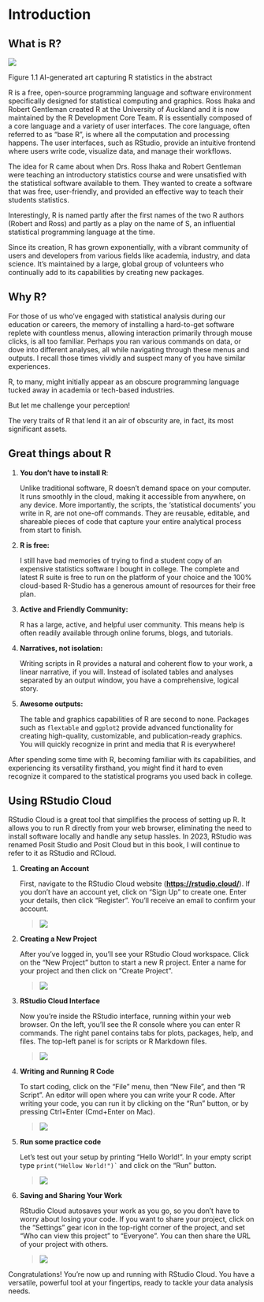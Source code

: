 # Introduction

## What is R?

![](images/abstract3.png)

Figure 1.1 AI-generated art capturing R statistics in the abstract

R is a free, open-source programming language and software environment specifically designed for statistical computing and graphics. Ross Ihaka and Robert Gentleman created R at the University of Auckland and it is now maintained by the R Development Core Team. R is essentially composed of a core language and a variety of user interfaces. The core language, often referred to as "base R", is where all the computation and processing happens. The user interfaces, such as RStudio, provide an intuitive frontend where users write code, visualize data, and manage their workflows.

The idea for R came about when Drs. Ross Ihaka and Robert Gentleman were teaching an introductory statistics course and were unsatisfied with the statistical software available to them. They wanted to create a software that was free, user-friendly, and provided an effective way to teach their students statistics.

Interestingly, R is named partly after the first names of the two R authors (Robert and Ross) and partly as a play on the name of S, an influential statistical programming language at the time.

Since its creation, R has grown exponentially, with a vibrant community of users and developers from various fields like academia, industry, and data science. It's maintained by a large, global group of volunteers who continually add to its capabilities by creating new packages.

## Why R?

For those of us who've engaged with statistical analysis during our education or careers, the memory of installing a hard-to-get software replete with countless menus, allowing interaction primarily through mouse clicks, is all too familiar. Perhaps you ran various commands on data, or dove into different analyses, all while navigating through these menus and outputs. I recall those times vividly and suspect many of you have similar experiences.

R, to many, might initially appear as an obscure programming language tucked away in academia or tech-based industries.

But let me challenge your perception!

The very traits of R that lend it an air of obscurity are, in fact, its most significant assets.

## Great things about R

1.  **You don't have to install R**:

    Unlike traditional software, R doesn't demand space on your computer. It runs smoothly in the cloud, making it accessible from anywhere, on any device. More importantly, the scripts, the 'statistical documents' you write in R, are not one-off commands. They are reusable, editable, and shareable pieces of code that capture your entire analytical process from start to finish.

2.  **R is free:**

    I still have bad memories of trying to find a student copy of an expensive statistics software I bought in college. The complete and latest R suite is free to run on the platform of your choice and the 100% cloud-based R-Studio has a generous amount of resources for their free plan.

3.  **Active and Friendly Community:**

    R has a large, active, and helpful user community. This means help is often readily available through online forums, blogs, and tutorials.

4.  **Narratives, not isolation:**

    Writing scripts in R provides a natural and coherent flow to your work, a linear narrative, if you will. Instead of isolated tables and analyses separated by an output window, you have a comprehensive, logical story.

5.  **Awesome outputs:**

    The table and graphics capabilities of R are second to none. Packages such as `flextable` and `ggplot2` provide advanced functionality for creating high-quality, customizable, and publication-ready graphics. You will quickly recognize in print and media that R is everywhere!

After spending some time with R, becoming familiar with its capabilities, and experiencing its versatility firsthand, you might find it hard to even recognize it compared to the statistical programs you used back in college.

## Using RStudio Cloud

RStudio Cloud is a great tool that simplifies the process of setting up R. It allows you to run R directly from your web browser, eliminating the need to install software locally and handle any setup hassles. In 2023, RStudio was renamed Posit Studio and Posit Cloud but in this book, I will continue to refer to it as RStudio and RCloud.

1.  **Creating an Account**

    First, navigate to the RStudio Cloud website ([**https://rstudio.cloud/**](https://rstudio.cloud/)). If you don't have an account yet, click on "Sign Up" to create one. Enter your details, then click "Register". You'll receive an email to confirm your account.

    > ![](images/posit.cloud_%20(1).png)

2.  **Creating a New Project**

    After you've logged in, you'll see your RStudio Cloud workspace. Click on the "New Project" button to start a new R project. Enter a name for your project and then click on "Create Project".

    > ![](images/posit.cloud_login_code=sObwdDsWld0OQQ5q2vyhnQKQLbqk35.png)

3.  **RStudio Cloud Interface**

    Now you're inside the RStudio interface, running within your web browser. On the left, you'll see the R console where you can enter R commands. The right panel contains tabs for plots, packages, help, and files. The top-left panel is for scripts or R Markdown files.

    > ![](images/posit.cloud_login_code=sObwdDsWld0OQQ5q2vyhnQKQLbqk35%20(1).png)

4.  **Writing and Running R Code**

    To start coding, click on the "File" menu, then "New File", and then "R Script". An editor will open where you can write your R code. After writing your code, you can run it by clicking on the "Run" button, or by pressing Ctrl+Enter (Cmd+Enter on Mac).

    > ![](images/posit.cloud_login_code=sObwdDsWld0OQQ5q2vyhnQKQLbqk35%20(3).png)

5.  **Run some practice code**

    Let's test out your setup by printing "Hello World!". In your empty script type `` print("Hellow World!")` `` and click on the "Run" button.

    > ![](images/posit.cloud_login_code=sObwdDsWld0OQQ5q2vyhnQKQLbqk35%20(2).png)

6.  **Saving and Sharing Your Work**

    RStudio Cloud autosaves your work as you go, so you don't have to worry about losing your code. If you want to share your project, click on the "Settings" gear icon in the top-right corner of the project, and set "Who can view this project" to "Everyone". You can then share the URL of your project with others.

    > ![](images/posit.cloud_login_code=sObwdDsWld0OQQ5q2vyhnQKQLbqk35%20(4).png)

Congratulations! You're now up and running with RStudio Cloud. You have a versatile, powerful tool at your fingertips, ready to tackle your data analysis needs.
